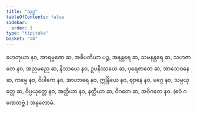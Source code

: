 ```yaml
---
title: "သုဒ္ဓ"
tableOfContents: false
sidebar:
  order: 1
type: "tipitaka"
basket: "ab"
---
```



<DynamicBreadcrumb />

<Division number="61">

<Paragraph number="163">
ဟေတုယာ နဝ, အာရမ္မဏေ ဆ, အဓိပတိယာ ပဉ္စ, အနန္တရေ ဆ, သမနန္တရေ ဆ, သဟဇာတေ နဝ, အညမညေ ဆ, နိဿယေ နဝ, ဥပနိဿယေ ဆ, ပုရေဇာတေ ဆ, အာသေဝနေ ဆ, ကမ္မေ နဝ, ဝိပါကေ နဝ, အာဟာရေ နဝ, ဣန္ဒြိယေ နဝ, ဈာနေ နဝ, မဂ္ဂေ နဝ, သမ္ပယုတ္တေ ဆ, ဝိပ္ပယုတ္တေ နဝ, အတ္ထိယာ နဝ, နတ္ထိယာ ဆ, ဝိဂတေ ဆ, အဝိဂတေ နဝ. (ဧဝံ ဂဏေတဗ္ဗံ.)

</Paragraph>
</Division>

<Paragraph number="164" type="center">
အနုလောမံ.
</Paragraph>